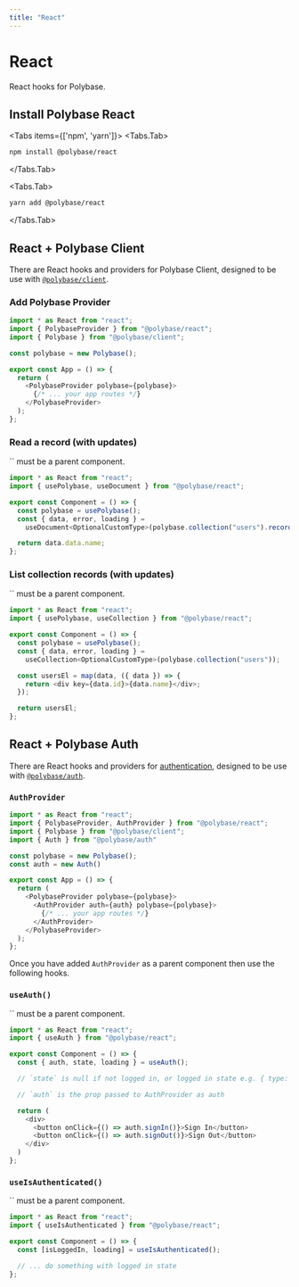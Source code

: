 ```yaml
---
title: "React"
---
```



# React

React hooks for Polybase.

## Install Polybase React

<Tabs items={['npm', 'yarn']}>
  <Tabs.Tab>
  ```bash
  npm install @polybase/react
  ```
  </Tabs.Tab>

  <Tabs.Tab>
  ```bash
  yarn add @polybase/react
  ```
  </Tabs.Tab>
</Tabs>

## React + Polybase Client

There are React hooks and providers for Polybase Client, designed to be use with [`@polybase/client`](https://www.npmjs.com/package/@polybase/client).

### Add Polybase Provider

```js
import * as React from "react";
import { PolybaseProvider } from "@polybase/react";
import { Polybase } from "@polybase/client";

const polybase = new Polybase();

export const App = () => {
  return (
    <PolybaseProvider polybase={polybase}>
      {/* ... your app routes */}
    </PolybaseProvider>
  );
};
```

### Read a record (with updates)

<Callout type="info" emoji="ℹ️">
  `<PolybaseProvider>` must be a parent component.
</Callout>


```js
import * as React from "react";
import { usePolybase, useDocument } from "@polybase/react";

export const Component = () => {
  const polybase = usePolybase();
  const { data, error, loading } =
    useDocument<OptionalCustomType>(polybase.collection("users").record("id"));

  return data.data.name;
};
```

### List collection records (with updates)

<Callout type="info" emoji="ℹ️">
  `<PolybaseProvider>` must be a parent component.
</Callout>

```js
import * as React from "react";
import { usePolybase, useCollection } from "@polybase/react";

export const Component = () => {
  const polybase = usePolybase();
  const { data, error, loading } =
    useCollection<OptionalCustomType>(polybase.collection("users"));

  const usersEl = map(data, ({ data }) => {
    return <div key={data.id}>{data.name}</div>;
  });

  return usersEl;
};
```

## React + Polybase Auth

There are React hooks and providers for [authentication](/authentication), designed to be use with [`@polybase/auth`](https://www.npmjs.com/package/@polybase/auth).

### `AuthProvider`

```js
import * as React from "react";
import { PolybaseProvider, AuthProvider } from "@polybase/react";
import { Polybase } from "@polybase/client";
import { Auth } from "@polybase/auth"

const polybase = new Polybase();
const auth = new Auth()

export const App = () => {
  return (
    <PolybaseProvider polybase={polybase}>
      <AuthProvider auth={auth} polybase={polybase}>
        {/* ... your app routes */}
      </AuthProvider>
    </PolybaseProvider>
  );
};
```

Once you have added `AuthProvider` as a parent component then use the following hooks.

### `useAuth()`

<Callout type="info" emoji="ℹ️">
  `<AuthProvider>` must be a parent component.
</Callout>

```js
import * as React from "react";
import { useAuth } from "@polybase/react";

export const Component = () => {
  const { auth, state, loading } = useAuth();

  // `state` is null if not logged in, or logged in state e.g. { type: "metamask", userId: "..." }

  // `auth` is the prop passed to AuthProvider as auth 

  return (
    <div>
      <button onClick={() => auth.signIn()}>Sign In</button>
      <button onClick={() => auth.signOut()}>Sign Out</button>
    </div>
  )
};
```

### `useIsAuthenticated()`

<Callout type="info" emoji="ℹ️">
  `<AuthProvider>` must be a parent component.
</Callout>

  
```js
import * as React from "react";
import { useIsAuthenticated } from "@polybase/react";

export const Component = () => {
  const [isLoggedIn, loading] = useIsAuthenticated();

  // ... do something with logged in state
};
```